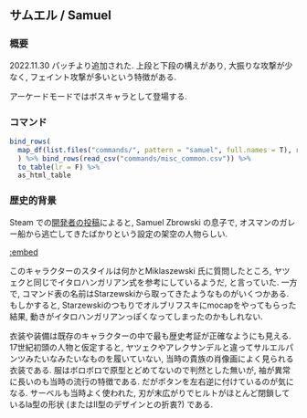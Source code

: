 ## サムエル / Samuel {#Samuel}

### 概要 {-}

2022.11.30 パッチより追加された. 上段と下段の構えがあり, 大振りな攻撃が少なく, フェイント攻撃が多いという特徴がある.

アーケードモードではボスキャラとして登場する.

### コマンド {-}

```r
bind_rows(
  map_df(list.files("commands/", pattern = "samuel", full.names = T), read_csv)
  ) %>% bind_rows(read_csv("commands/misc_common.csv")) %>%
  to_table(lr = F) %>%
  as_html_table
```

### 歴史的背景 {-}

Steam での[開発者の投稿](https://steamcommunity.com/app/1000360/eventcomments/3721691844080558291)によると, Samuel Zbrowski の息子で, オスマンのガレー船から逃亡してきたばかりという設定の架空の人物らしい.

[:embed](https://www.pinterest.jp/pin/1144125480312027573/)

このキャラクターのスタイルは何かとMiklaszewski 氏に質問したところ, ヤツェクと同じでイタロハンガリアン式を参考にしているようだ, と言っていた. 一方で, コマンド表の名前はStarzewskiから取ってきたようなものがいくつかある. もしかすると, Starzewskiのつもりでオルブリフスキにmocapをやってもらった結果, 動きがイタロハンガリアンっぽくなってしまったのかもしれない.

衣装や装備は既存のキャラクターの中で最も歴史考証が正確なようにも見える. 17世紀初頭の人物と仮定すると, ヤツェクやアレクサンデルと違ってサルエルパンツみたいなみたいなものを履いていない, 当時の貴族の肖像画によく見られる衣装である. 服はボロボロで原型とどめてないので判然とした無いが, 袖が異常に長いのも当時の流行の特徴である. だがボタンを左右逆に付けているのが気になる. サーベルも当時よく使われた, 刃が末広がりでヒルトがほとんど閉鎖しているIa型の形状 (またはII型のデザインとの折衷?) である.
